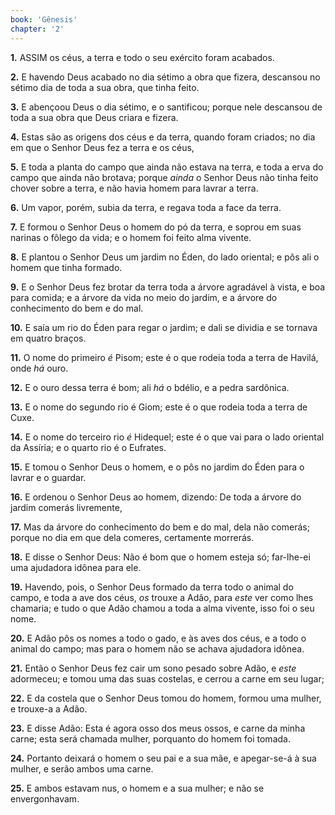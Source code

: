 ```yaml
---
book: 'Gênesis'
chapter: '2'
---
```


**1.** ASSIM os céus, a terra e todo o seu exército foram acabados.

**2.** E havendo Deus acabado no dia sétimo a obra que fizera, descansou no sétimo dia de toda a sua obra, que tinha feito.

**3.** E abençoou Deus o dia sétimo, e o santificou; porque nele descansou de toda a sua obra que Deus criara e fizera.

**4.** Estas são as origens dos céus e da terra, quando foram criados; no dia em que o Senhor Deus fez a terra e os céus,

**5.** E toda a planta do campo que ainda não estava na terra, e toda a erva do campo que ainda não brotava; porque *ainda* o Senhor Deus não tinha feito chover sobre a terra, e não havia homem para lavrar a terra.

**6.** Um vapor, porém, subia da terra, e regava toda a face da terra.

**7.** E formou o Senhor Deus o homem do pó da terra, e soprou em suas narinas o fôlego da vida; e o homem foi feito alma vivente.

**8.** E plantou o Senhor Deus um jardim no Éden, do lado oriental; e pôs ali o homem que tinha formado.

**9.** E o Senhor Deus fez brotar da terra toda a árvore agradável à vista, e boa para comida; e a árvore da vida no meio do jardim, e a árvore do conhecimento do bem e do mal.

**10.** E saía um rio do Éden para regar o jardim; e dali se dividia e se tornava em quatro braços.

**11.** O nome do primeiro *é* Pisom; este é o que rodeia toda a terra de Havilá, onde *há* ouro.

**12.** E o ouro dessa terra é bom; ali *há* o bdélio, e a pedra sardônica.

**13.** E o nome do segundo rio é Giom; este é o que rodeia toda a terra de Cuxe.

**14.** E o nome do terceiro rio *é* Hidequel; este é o que vai para o lado oriental da Assíria; e o quarto rio é o Eufrates.

**15.** E tomou o Senhor Deus o homem, e o pôs no jardim do Éden para o lavrar e o guardar.

**16.** E ordenou o Senhor Deus ao homem, dizendo: De toda a árvore do jardim comerás livremente,

**17.** Mas da árvore do conhecimento do bem e do mal, dela não comerás; porque no dia em que dela comeres, certamente morrerás.

**18.** E disse o Senhor Deus: Não é bom que o homem esteja só; far-lhe-ei uma ajudadora idônea para ele.

**19.** Havendo, pois, o Senhor Deus formado da terra todo o animal do campo, e toda a ave dos céus, *os* trouxe a Adão, para *este* ver como lhes chamaria; e tudo o que Adão chamou a toda a alma vivente, isso foi o seu nome.

**20.** E Adão pôs os nomes a todo o gado, e às aves dos céus, e a todo o animal do campo; mas para o homem não se achava ajudadora idônea.

**21.** Então o Senhor Deus fez cair um sono pesado sobre Adão, e *este* adormeceu; e tomou uma das suas costelas, e cerrou a carne em seu lugar;

**22.** E da costela que o Senhor Deus tomou do homem, formou uma mulher, e trouxe-a a Adão.

**23.** E disse Adão: Esta é agora osso dos meus ossos, e carne da minha carne; esta será chamada mulher, porquanto do homem foi tomada.

**24.** Portanto deixará o homem o seu pai e a sua mãe, e apegar-se-á à sua mulher, e serão ambos uma carne.

**25.** E ambos estavam nus, o homem e a sua mulher; e não se envergonhavam.
